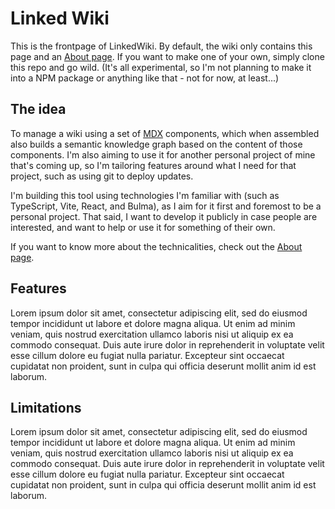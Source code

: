 # Linked Wiki

This is the frontpage of LinkedWiki. By default, the wiki only contains this page and an [About page](/about). If you
want to make one of your own, simply clone this repo and go wild. (It's all experimental, so I'm not planning to make
it into a NPM package or anything like that - not for now, at least...)

## The idea

To manage a wiki using a set of [MDX](https://mdxjs.com/) components, which when assembled also builds a semantic
knowledge graph based on the content of those components. I'm also aiming to use it for another personal project of
mine that's coming up, so I'm tailoring features around what I need for that project, such as using git to deploy
updates.

I'm building this tool using technologies I'm familiar with (such as TypeScript, Vite, React, and Bulma), as I aim for
it first and foremost to be a personal project. That said, I want to develop it publicly in case people are interested,
and want to help or use it for something of their own.

If you want to know more about the technicalities, check out the [About page](/about).

## Features

Lorem ipsum dolor sit amet, consectetur adipiscing elit, sed do eiusmod tempor incididunt ut labore et dolore magna
aliqua. Ut enim ad minim veniam, quis nostrud exercitation ullamco laboris nisi ut aliquip ex ea commodo consequat.
Duis aute irure dolor in reprehenderit in voluptate velit esse cillum dolore eu fugiat nulla pariatur. Excepteur sint
occaecat cupidatat non proident, sunt in culpa qui officia deserunt mollit anim id est laborum.

## Limitations

Lorem ipsum dolor sit amet, consectetur adipiscing elit, sed do eiusmod tempor incididunt ut labore et dolore magna
aliqua. Ut enim ad minim veniam, quis nostrud exercitation ullamco laboris nisi ut aliquip ex ea commodo consequat.
Duis aute irure dolor in reprehenderit in voluptate velit esse cillum dolore eu fugiat nulla pariatur. Excepteur sint
occaecat cupidatat non proident, sunt in culpa qui officia deserunt mollit anim id est laborum.
